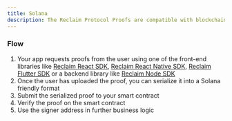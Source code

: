 ```yaml
---
title: Solana
description: The Reclaim Protocol Proofs are compatible with blockchain applications.
---
```


### Flow

1. Your app requests proofs from the user using one of the front-end libraries like [Reclaim React SDK](/web/frontend), [Reclaim React Native SDK](/react-native/installation), [Reclaim Flutter SDK](/flutter/installation) or a backend library like [Reclaim Node SDK](/web/backend/installation)
2. Once the user has uploaded the proof, you can serialize it into a Solana friendly format
3. Submit the serialized proof to your smart contract
4. Verify the proof on the smart contract
5. Use the signer address in further business logic

